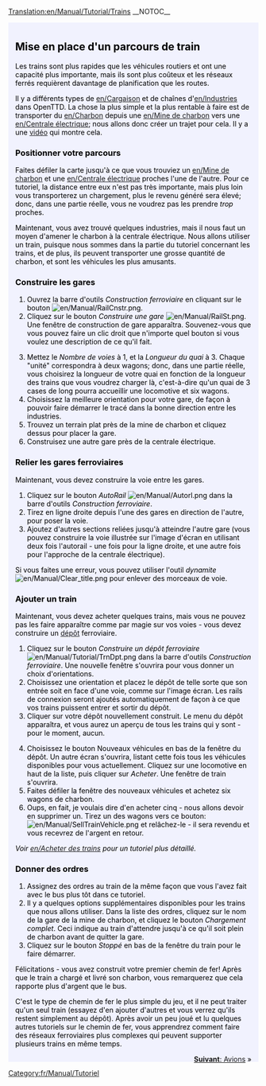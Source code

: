 [[Translation:en/Manual/Tutorial/Trains]]
__NOTOC__
{{en/Tabs|5|3
|fr/Manual/Tutorial/Tutoriel|1. Introduction<!--
-->|fr/Manual/Tutorial/Bus|2. Routier (Bus)<!--
-->|fr/Manual/Tutorial/Trains|3. Ferroviaire<!--
-->|fr/Manual/Tutorial/Avions|4. Aérien<!--
-->|fr/Manual/Tutorial/Conclusion|5. Conclusion}}
<div style="padding:.5em 1em 1em 1em; border-top:none; background-color:#f1f2fe; color:#000;">
{{fr/Manual/Tutorial/Tutoriel}}
==Mise en place d'un parcours de train==
Les trains sont plus rapides que les véhicules routiers et ont une capacité plus importante, mais ils sont plus coûteux et les réseaux ferrés requièrent davantage de planification que les routes.

Il y a différents types de [[en/Cargaison]] et de chaînes d'[[en/Industrie]]s dans OpenTTD. La chose la plus simple et la plus rentable à faire est de transporter du [[en/Charbon]] depuis une [[en/Mine de charbon]] vers une [[en/Centrale électrique]]; nous allons donc créer un trajet pour cela. Il y a une [http://www.cs.helsinki.fi/u/ihonkone/ottd_tut.ogg vidéo] qui montre cela.

===Positionner votre parcours===
Faites défiler la carte jusqu'à ce que vous trouviez un [[en/Mine de charbon]] et une [[en/Centrale électrique]] proches l'une de l'autre. Pour ce tutoriel, la distance entre eux n'est pas très importante, mais plus loin vous transporterez un chargement, plus le revenu généré sera élevé; donc, dans une partie réelle, vous ne voudrez pas les prendre ''trop'' proches.
{{en/Phototable|[[File:en/Manual/Tutorial/Tutorial1.png|400px]]|Centrale électrique avec une mine de charbon à proximité.|none}}

Maintenant, vous avez trouvé  quelques industries, mais il nous faut un moyen d'amener le charbon à la centrale électrique. Nous allons utiliser un train, puisque nous sommes dans la partie du tutoriel concernant les trains, et de plus, ils peuvent transporter une grosse quantité de charbon, et sont les véhicules les plus amusants.

===Construire les gares===
{{en/Phototable|[[File:fr/Manual/Railroad Construction.png]]|Barre d'outils de la construction de chemin de fer.|none|6=:}}
#Ouvrez la barre d'outils ''Construction ferroviaire'' en cliquant sur le bouton [[File:en/Manual/RailCnstr.png]].
#Cliquez sur le bouton ''Construire une gare'' [[File:en/Manual/RailSt.png]]. Une fenêtre de construction de gare apparaîtra. Souvenez-vous que vous pouvez faire un clic droit que n'importe quel bouton si vous voulez une description de ce qu'il fait.
{{en/Phototable|[[File:fr/Manual/Stationgui.png]]|Fenêtre de sélection de gare.|none|6=:}}
<ol start="3">
<li>Mettez le ''Nombre de voies'' à 1, et la ''Longueur du quai'' à 3. Chaque "unité" correspondra à deux wagons; donc, dans une partie réelle, vous choisirez la longueur de votre quai en fonction de la longueur des trains que vous voudrez charger là, c'est-à-dire qu'un quai de 3 cases de long pourra accueillir une locomotive et six wagons.
<li>Choisissez la meilleure orientation pour votre gare, de façon à pouvoir faire démarrer le tracé dans la bonne direction entre les industries.
<li>Trouvez un terrain plat près de la mine de charbon et cliquez dessus pour placer la gare.
<li>Construisez une autre gare près de la centrale électrique.
</ol>
{{en/Phototable|[[File:en/Manual/Tutorial/Tutorial2.png|400px]]|Vos gares près des industries.|none|6=:}}

===Relier les gares ferroviaires===
Maintenant, vous devez construire la voie entre les gares.

#Cliquez sur le bouton ''AutoRail'' [[File:en/Manual/Autorl.png]] dans la barre d'outils ''Construction ferroviaire''.
#Tirez en ligne droite depuis l'une des gares en direction de l'autre, pour poser la voie.
#Ajoutez d'autres sections reliées jusqu'à atteindre l'autre gare (vous pouvez construire la voie illustrée sur l'image d'écran en utilisant deux fois l'autorail - une fois pour la ligne droite, et une autre fois pour l'approche de la centrale électrique).
{{en/Phototable|[[File:en/Manual/Tutorial/Tutorial3.png|400px]]|Gares reliées.|none|6=:}}

Si vous faites une erreur, vous pouvez utiliser l'outil ''dynamite'' [[File:en/Manual/Clear title.png]] pour enlever des morceaux de voie.

===Ajouter un train===
Maintenant, vous devez acheter quelques trains, mais vous ne pouvez pas les faire apparaître comme par magie sur vos voies - vous devez construire un [[fr/Manual/Dépôts|dépôt]] ferroviaire.

#Cliquez sur le bouton ''Construire un dépôt ferroviaire'' [[File:en/Manual/Tutorial/TrnDpt.png]] dans la barre d'outils ''Construction ferroviaire''. Une nouvelle fenêtre s'ouvrira pour vous donner un choix d'orientations.
#Choisissez une orientation et placez le dépôt de telle sorte que son entrée soit en face d'une voie, comme sur l'image écran. Les rails de connexion seront ajoutés automatiquement de façon à ce que vos trains puissent entrer et sortir du dépôt.
#Cliquer sur votre dépôt nouvellement construit. Le menu du dépôt apparaîtra, et vous aurez un aperçu de tous les trains qui y sont - pour le moment, aucun.
{{en/Phototable|[[File:fr/Manual/Tutorial/Tutorial4.png|400px]]|La fenêtre du dépôt|none|6=:}}
<ol start="4">
<li>Choisissez le bouton Nouveaux véhicules en bas de la fenêtre du dépôt. Un autre écran s'ouvrira, listant cette fois tous les véhicules disponibles pour vous actuellement. Cliquez sur une locomotive en haut de la liste, puis cliquer sur ''Acheter''. Une fenêtre de train s'ouvrira.
<li>Faites défiler la fenêtre des nouveaux véhicules et achetez six wagons de charbon.
<li>Oups, en fait, je voulais dire d'en acheter cinq - nous allons devoir en supprimer un. Tirez un des wagons vers ce bouton: [[File:en/Manual/SellTrainVehicle.png]] et relâchez-le - il sera revendu et vous recevrez de l'argent en retour.
</ol>
''Voir [[en/Acheter des trains]] pour un tutoriel plus détaillé.''

===Donner des ordres===
#Assignez des ordres au train de la même façon que vous l'avez fait avec le bus plus tôt dans ce tutoriel.
#Il y a quelques options supplémentaires disponibles pour les trains que nous allons utiliser. Dans la liste des ordres, cliquez sur le nom de la gare de la mine de charbon, et cliquez le bouton ''Chargement complet''. Ceci indique au train d'attendre jusqu'à ce qu'il soit plein de charbon avant de quitter la gare.
#Cliquez sur le bouton ''Stoppé'' en bas de la fenêtre du train pour le faire démarrer.

Félicitations - vous avez construit votre premier chemin de fer! Après que le train a chargé et livré son charbon, vous remarquerez que cela rapporte plus d'argent que le bus.

C'est le type de chemin de fer le plus simple du jeu, et il ne peut traiter qu'un seul train (essayez d'en ajouter d'autres et vous verrez qu'ils restent simplement au dépôt). Après avoir un peu joué et lu quelques autres tutoriels sur le chemin de fer, vous apprendrez comment faire des réseaux ferroviaires plus complexes qui peuvent supporter plusieurs trains en même temps.

<span style="float: right">[[fr/Manual/Tutorial/Avions|'''Suivant''': Avions]] &raquo;</span>
</div>
[[Category:fr/Manual/Tutoriel]]